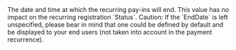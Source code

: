   
<ParamField body="EndDate" type="Unix timestamp" >     
The date and time at which the recurring pay-ins will end. This value has no impact on the recurring registration `Status`.  
Caution: If the `EndDate` is left unspecified, please bear in mind that one could be defined by default and be displayed to your end users (not taken into account in the payment recurrence).  
</ParamField>